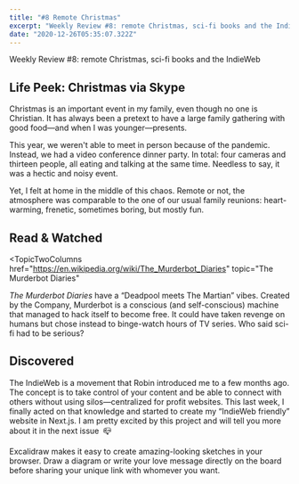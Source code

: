 ```yaml
---
title: "#8 Remote Christmas"
excerpt: "Weekly Review #8: remote Christmas, sci-fi books and the IndieWeb"
date: "2020-12-26T05:35:07.322Z"
---
```


<Flex>
  <Column double>
    <FeaturedArtistImage
      imageHref="https://dribbble.com/shots/14694590-present-yoga"
      imageSrc="https://cdn.dribbble.com/users/2893989/screenshots/14694590/media/910966cbdd566be3222cace0114512e7.png"
      imageAlt="Present yoga illustration by Olga Semklo"
      artistName="Olga Semklo"
    />
  </Column>
  <Column>
    <p>Weekly Review #8: remote Christmas, sci-fi books and the IndieWeb</p>
  </Column>
</Flex>

## Life Peek: Christmas via Skype

Christmas is an important event in my family, even though no one is Christian. It has always been a pretext to have a large family gathering with good food—and when I was younger—presents.

This year, we weren't able to meet in person because of the pandemic. Instead, we had a video conference dinner party. In total: four cameras and thirteen people, all eating and talking at the same time. Needless to say, it was a hectic and noisy event.

Yet, I felt at home in the middle of this chaos. Remote or not, the atmosphere was comparable to the one of our usual family reunions: heart-warming, frenetic, sometimes boring, but mostly fun.

## Read & Watched

<TopicTwoColumns
  href="https://en.wikipedia.org/wiki/The_Murderbot_Diaries"
  topic="The Murderbot Diaries"
>
  <p>
    <cite>The Murderbot Diaries</cite> have a “Deadpool meets The Martian”
    vibes. Created by the Company, Murderbot is a conscious (and self-conscious)
    machine that managed to hack itself to become free. It could have taken
    revenge on humans but chose instead to binge-watch hours of TV series. Who
    said sci-fi had to be serious?
  </p>
</TopicTwoColumns>

## Discovered

<TopicTwoColumns href="https://indieweb.org/" topic="IndieWeb">
  <p>
    The IndieWeb is a movement that Robin introduced me to a few months ago. The
    concept is to take control of your content and be able to connect with
    others without using silos—centralized for profit websites. This last week,
    I finally acted on that knowledge and started to create my “IndieWeb
    friendly” website in Next.js. I am pretty excited by this project and will
    tell you more about it in the next issue&ensp;📪
  </p>
</TopicTwoColumns>
<TopicTwoColumns href="https://excalidraw.com/" topic="Excalidraw">
  <p>
    Excalidraw makes it easy to create amazing-looking sketches in your browser.
    Draw a diagram or write your love message directly on the board before
    sharing your unique link with whomever you want.
  </p>
</TopicTwoColumns>
